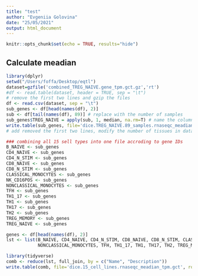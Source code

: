 ```yaml
---
title: "test"
author: "Evgeniia Golovina"
date: "25/05/2021"
output: html_document
---
```


```r
knitr::opts_chunk$set(echo = TRUE, results="hide")
```

## Calculate meadian

```r
library(dplyr)
setwd("/Users/foffa/Desktop/eqtl")
dataset=gzfile('combined_TREG_NAIVE.gene_tpm.gct.gz','rt')
#df <- read.table(dataset, header = TRUE, sep = "\t")
# remove the first two lines and gzip the files
df <- read.csv(dataset, sep = "\t")
sub_genes <- df[head(names(df), 2)]
sub <- df[tail(names(df), 89)] # replace with the number of samples
sub_genes$TREG_NAIVE = apply(sub, 1, median, na.rm=T) # name the column according to tissue/cell name
write.table(sub_genes, file='dice.TREG_NAIVE.89_samples.rnaseqc_meadian_tpm.gct', row.names = FALSE, col.names = TRUE, sep = "\t", quote=FALSE)
# add removed the first two lines, modify the number of tissues in database and gzip the file.

### combining all 15 sell types into one file accroding to gene IDs
B_NAIVE <- sub_genes
CD4_NAIVE <- sub_genes
CD4_N_STIM <- sub_genes
CD8_NAIVE <- sub_genes
CD8_N_STIM <- sub_genes
CLASSICAL_MONOCYTES <- sub_genes
NK_CD16POS <- sub_genes
NONCLASSICAL_MONOCYTES <- sub_genes
TFH <- sub_genes
TH1_17 <- sub_genes
TH1 <- sub_genes
TH17 <- sub_genes
TH2 <- sub_genes
TREG_MEMORY <- sub_genes
TREG_NAIVE <- sub_genes

genes <- df[head(names(df), 2)]
lst <- list(B_NAIVE, CD4_NAIVE, CD4_N_STIM, CD8_NAIVE, CD8_N_STIM, CLASSICAL_MONOCYTES, NK_CD16POS,
            NONCLASSICAL_MONOCYTES, TFH, TH1_17, TH1, TH17, TH2, TREG_MEMORY, TREG_NAIVE)

library(tidyverse)
comb <- reduce(lst, full_join, by = c("Name", "Description"))
write.table(comb, file='dice.15_cell_lines.rnaseqc_meadian_tpm.gct', row.names = FALSE, col.names = TRUE, sep = "\t", quote=FALSE)
```
